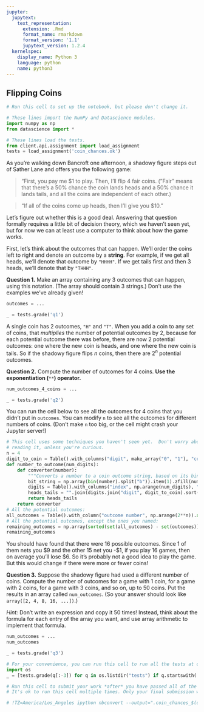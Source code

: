 ```yaml
---
jupyter:
  jupytext:
    text_representation:
      extension: .Rmd
      format_name: rmarkdown
      format_version: '1.1'
      jupytext_version: 1.2.4
  kernelspec:
    display_name: Python 3
    language: python
    name: python3
---
```


## Flipping Coins

```python
# Run this cell to set up the notebook, but please don't change it.

# These lines import the NumPy and Datascience modules.
import numpy as np
from datascience import *

# These lines load the tests.
from client.api.assignment import load_assignment 
tests = load_assignment('coin_chances.ok')
```

As you're walking down Bancroft one afternoon, a shadowy figure steps out of Sather Lane and offers you the following game:

> "First, you pay me \$1 to play.  Then, I'll flip 4 fair coins.  ("Fair" means that there's a 50% chance the coin lands heads and a 50% chance it lands tails, and all the coins are independent of each other.)

> "If all of the coins come up heads, then I'll give you \$10."

Let's figure out whether this is a good deal.  Answering that question formally requires a little bit of decision theory, which we haven't seen yet, but for now we can at least use a computer to think about how the game works.

First, let's think about the outcomes that can happen.  We'll order the coins left to right and denote an outcome by a **string**.  For example, if we get all heads, we'll denote that outcome by `"HHHH"`.  If we get tails first and then 3 heads, we'll denote that by `"THHH"`.

**Question 1.** Make an array containing any 3 outcomes that can happen, using this notation.  (The array should contain 3 strings.)  Don't use the examples we've already given!

```python
outcomes = ...
```

```python
_ = tests.grade('q1')
```

A single coin has 2 outcomes, `"H"` and `"T"`.  When you add a coin to any set of coins, that *multiplies* the number of potential outcomes by 2, because for each potential outcome there was before, there are now 2 potential outcomes: one where the new coin is heads, and one where the new coin is tails.  So if the shadowy figure flips $n$ coins, then there are $2^n$ potential outcomes.

**Question 2.** Compute the number of outcomes for 4 coins.  **Use the exponentiation (**`**`**) operator.**

```python
num_outcomes_4_coins = ...
```

```python
_ = tests.grade('q2')
```

You can run the cell below to see all the outcomes for 4 coins that you didn't put in `outcomes`.  You can modify `n` to see all the outcomes for different numbers of coins.  (Don't make `n` too big, or the cell might crash your Jupyter server!)

```python
# This cell uses some techniques you haven't seen yet.  Don't worry about
# reading it, unless you're curious.
n = 4
digit_to_coin = Table().with_columns("digit", make_array("0", "1"), "coin", make_array("T", "H"))
def number_to_outcome(num_digits):
    def converter(number):
        """Converts a number to a coin outcome string, based on its binary representation."""
        bit_string = np.array(bin(number).split("b")).item(1).zfill(num_digits)
        digits = Table().with_columns("index", np.arange(num_digits), "digit", np.array(list(bit_string)))
        heads_tails = "".join(digits.join("digit", digit_to_coin).sort("index").column("coin"))
        return heads_tails
    return converter
# All the potential outcomes:
all_outcomes = Table().with_column("outcome number", np.arange(2**n)).apply(number_to_outcome(n), "outcome number")
# All the potential outcomes, except the ones you named:
remaining_outcomes = np.array(sorted(set(all_outcomes) - set(outcomes)))
remaining_outcomes
```

You should have found that there were 16 possible outcomes.  Since 1 of them nets you \$9 and the other 15 net you -\$1, if you play 16 games, then on average you'll lose \$6.  So it's probably not a good idea to play the game.  But this would change if there were more or fewer coins!

**Question 3.** Suppose the shadowy figure had used a different number of coins.  Compute the number of outcomes for a game with 1 coin, for a game with 2 coins, for a game with 3 coins, and so on, up to 50 coins.  Put the results in an array called `num_outcomes`.  (So your answer should look like `array([2, 4, 8, 16, ...])`.)

*Hint:* Don't write an expression and copy it 50 times!  Instead, think about the formula for each entry of the array you want, and use array arithmetic to implement that formula.

```python
num_outcomes = ...
num_outcomes
```

```python
_ = tests.grade('q3')
```

```python
# For your convenience, you can run this cell to run all the tests at once!
import os
_ = [tests.grade(q[:-3]) for q in os.listdir("tests") if q.startswith('q')]
```

```python
# Run this cell to submit your work *after* you have passed all of the test cells.
# It's ok to run this cell multiple times. Only your final submission will be scored.

# !TZ=America/Los_Angeles ipython nbconvert --output=".coin_chances_$(date +%m%d_%H%M)_submission.html" coin_chances.ipynb
```
